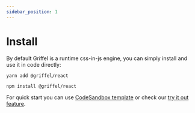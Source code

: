 ```yaml
---
sidebar_position: 1
---
```



# Install

By default Griffel is a runtime css-in-js engine, you can simply install and use it in code directly:

<Tabs>
<TabItem value="yarn" label="Yarn">

```shell
yarn add @griffel/react
```

</TabItem>
<TabItem value="npm" label="NPM">

```shell
npm install @griffel/react
```

</TabItem>
</Tabs>

For quick start you can use [CodeSandbox template](https://codesandbox.io/s/griffel-react-template-p5e8mh) or check our [try it out feature](/griffel/try-it-out).
